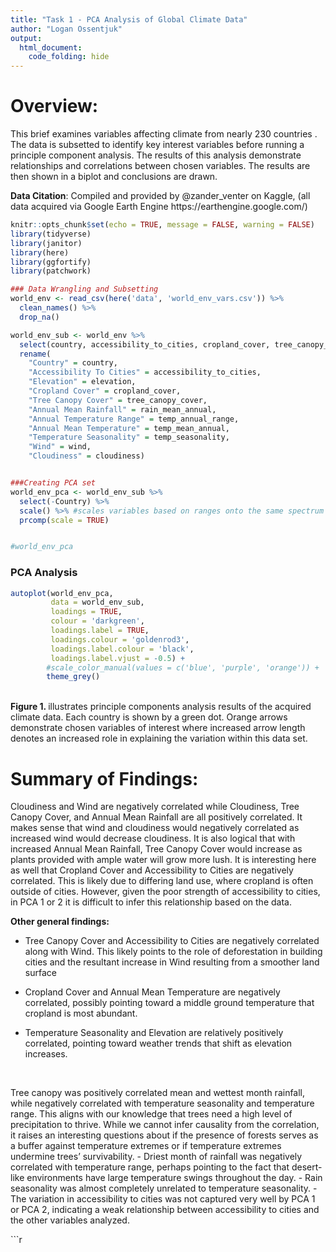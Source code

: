 ```yaml
---
title: "Task 1 - PCA Analysis of Global Climate Data"
author: "Logan Ossentjuk"
output: 
  html_document:
    code_folding: hide
---
```


# Overview: 
This brief examines variables affecting climate from nearly 230 countries . The data is subsetted to identify key interest variables before running a principle component analysis. The results of this analysis demonstrate relationships and correlations between chosen variables. The results are then shown in a biplot and conclusions are drawn. 

**Data Citation**: Compiled and provided by @zander_venter on Kaggle, (all data acquired via Google Earth Engine https://earthengine.google.com/)

```r
knitr::opts_chunk$set(echo = TRUE, message = FALSE, warning = FALSE)
library(tidyverse)
library(janitor)
library(here)
library(ggfortify)
library(patchwork)
```

```r
### Data Wrangling and Subsetting
world_env <- read_csv(here('data', 'world_env_vars.csv')) %>% 
  clean_names() %>% 
  drop_na()

world_env_sub <- world_env %>% 
  select(country, accessibility_to_cities, cropland_cover, tree_canopy_cover, rain_mean_annual,temp_annual_range, temp_mean_annual, temp_seasonality, wind, cloudiness, elevation) %>% 
  rename(
    "Country" = country,
    "Accessibility To Cities" = accessibility_to_cities,
    "Elevation" = elevation,
    "Cropland Cover" = cropland_cover,
    "Tree Canopy Cover" = tree_canopy_cover,
    "Annual Mean Rainfall" = rain_mean_annual,
    "Annual Temperature Range" = temp_annual_range,
    "Annual Mean Temperature" = temp_mean_annual,
    "Temperature Seasonality" = temp_seasonality,
    "Wind" = wind, 
    "Cloudiness" = cloudiness)


###Creating PCA set
world_env_pca <- world_env_sub %>% 
  select(-Country) %>% 
  scale() %>% #scales variables based on ranges onto the same spectrum
  prcomp(scale = TRUE)


#world_env_pca
```

### PCA Analysis 
```r
autoplot(world_env_pca, 
         data = world_env_sub, 
         loadings = TRUE,
         colour = 'darkgreen',
         loadings.label = TRUE,
         loadings.colour = 'goldenrod3',
         loadings.label.colour = 'black',
         loadings.label.vjust = -0.5) + 
        #scale_color_manual(values = c('blue', 'purple', 'orange')) +
        theme_grey()
```
<br> 
**Figure 1. **  illustrates principle components analysis results of the acquired climate data. Each country is shown by a green dot. Orange arrows demonstrate chosen variables of interest where increased arrow length denotes an increased role in explaining the variation within this data set. 


# Summary of Findings: 
Cloudiness and Wind are negatively correlated while Cloudiness, Tree Canopy Cover, and Annual Mean Rainfall are all positively correlated. It makes sense that wind and cloudiness would negatively correlated as increased wind would decrease cloudiness. It is also logical that with increased Annual Mean Rainfall, Tree Canopy Cover would increase as plants provided with ample water will grow more lush. It is interesting here as well that Cropland Cover and Accessibility to Cities are negatively correlated. This is likely due to differing land use, where cropland is often outside of cities. However, given the poor strength of accessibility to cities, in PCA 1 or 2 it is difficult to infer this relationship based on the data. 

**Other general findings: **

- Tree Canopy Cover and Accessibility to Cities are negatively correlated along with Wind. This likely points to the role of deforestation in building cities and the resultant increase in Wind resulting from a smoother land surface
<br>

- Cropland Cover and Annual Mean Temperature are negatively correlated, possibly pointing toward a middle ground temperature that cropland is most abundant. 
<br>

- Temperature Seasonality and Elevation are relatively positively correlated, pointing toward weather trends that shift as elevation increases. 

<br>

 Tree canopy was positively correlated mean and wettest month rainfall, while negatively correlated with temperature seasonality and temperature range. This aligns with our knowledge that trees need a high level of precipitation to thrive. While we cannot infer causality from the correlation, it raises an interesting questions about if the presence of forests serves as a buffer against temperature extremes or if temperature extremes undermine trees' survivability.
- Driest month of rainfall was negatively correlated with temperature range, perhaps pointing to the fact that desert-like environments have large temperature swings throughout the day.
- Rain seasonality was almost completely unrelated to temperature seasonality.
- The variation in accessibility to cities was not captured very well by PCA 1 or PCA 2, indicating a weak relationship between accessibility to cities and the other variables analyzed.

```r
